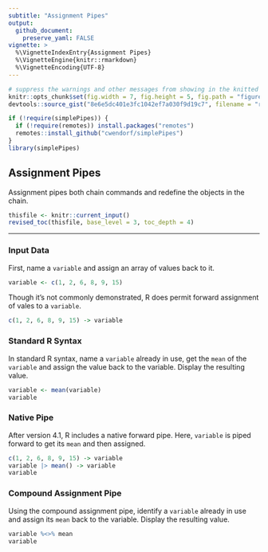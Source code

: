 ```yaml
---
subtitle: "Assignment Pipes"
output:
  github_document:
    preserve_yaml: FALSE
vignette: >
  %\VignetteIndexEntry{Assignment Pipes}
  %\VignetteEngine{knitr::rmarkdown}
  %\VignetteEncoding{UTF-8}
---
```


```r
# suppress the warnings and other messages from showing in the knitted file.
knitr::opts_chunk$set(fig.width = 7, fig.height = 5, fig.path = "figures/", echo = TRUE, warning = FALSE, message = FALSE)
devtools::source_gist("8e6e5dc401e3fc1042ef7a030f9d19c7", filename = "revised_toc.R")
```

```r
if (!require(simplePipes)) {
  if (!require(remotes)) install.packages("remotes")
  remotes::install_github("cwendorf/simplePipes")
}
library(simplePipes)
```

## Assignment Pipes

Assignment pipes both chain commands and redefine the objects in the chain.

```r
thisfile <- knitr::current_input()
revised_toc(thisfile, base_level = 3, toc_depth = 4)
```

---

### Input Data

First, name a `variable` and assign an array of values back to it.

```r
variable <- c(1, 2, 6, 8, 9, 15)
```

Though it's not commonly demonstrated, R does permit forward assignment of vales to a `variable`.

```r
c(1, 2, 6, 8, 9, 15) -> variable
```

### Standard R Syntax

In standard R syntax, name a `variable` already in use, get the `mean` of the `variable` and assign the value back to the variable. Display the resulting value.

```r
variable <- mean(variable)
variable
```

### Native Pipe

After version 4.1, R includes a native forward pipe. Here, `variable` is piped forward to get its `mean` and then assigned.

```r
c(1, 2, 6, 8, 9, 15) -> variable
variable |> mean() -> variable
variable
```

### Compound Assignment Pipe

Using the compound assignment pipe, identify a `variable` already in use and assign its `mean` back to the variable. Display the resulting value.

```r
variable %<>% mean
variable
```
